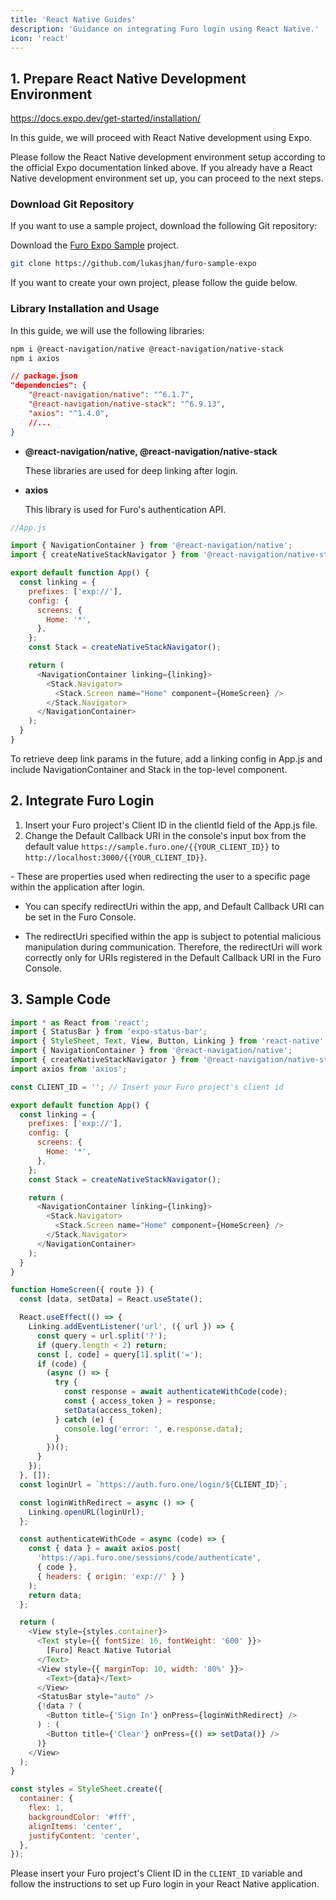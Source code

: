 ```yaml
---
title: 'React Native Guides'
description: 'Guidance on integrating Furo login using React Native.'
icon: 'react'
---
```


## 1. Prepare React Native Development Environment

https://docs.expo.dev/get-started/installation/

In this guide, we will proceed with React Native development using Expo.

Please follow the React Native development environment setup according to the official Expo documentation linked above. If you already have a React Native development environment set up, you can proceed to the next steps.

### Download Git Repository

If you want to use a sample project, download the following Git repository:

Download the [Furo Expo Sample](https://github.com/lukasjhan/furo-sample-expo) project.

```bash
git clone https://github.com/lukasjhan/furo-sample-expo
```

If you want to create your own project, please follow the guide below.

### Library Installation and Usage

In this guide, we will use the following libraries:

```bash
npm i @react-navigation/native @react-navigation/native-stack
npm i axios
```

```json
// package.json
"dependencies": {
    "@react-navigation/native": "^6.1.7",
    "@react-navigation/native-stack": "^6.9.13",
    "axios": "^1.4.0",
    //...
}
```

- **@react-navigation/native, @react-navigation/native-stack**

  These libraries are used for deep linking after login.

- **axios**

  This library is used for Furo's authentication API.

```js
//App.js

import { NavigationContainer } from '@react-navigation/native';
import { createNativeStackNavigator } from '@react-navigation/native-stack';

export default function App() {
  const linking = {
    prefixes: ['exp://'],
    config: {
      screens: {
        Home: '*',
      },
    };
    const Stack = createNativeStackNavigator();

    return (
      <NavigationContainer linking={linking}>
        <Stack.Navigator>
          <Stack.Screen name="Home" component={HomeScreen} />
        </Stack.Navigator>
      </NavigationContainer>
    );
  }
}
```

To retrieve deep link params in the future, add a linking config in App.js and include NavigationContainer and Stack in the top-level component.

## 2. Integrate Furo Login

1. Insert your Furo project's Client ID in the clientId field of the App.js file.
2. Change the Default Callback URI in the console's input box from the default value `https://sample.furo.one/{{YOUR_CLIENT_ID}}` to `http://localhost:3000/{{YOUR_CLIENT_ID}}`.

<Accordion title="redirectUri and callbackUri">
- These are properties used when redirecting the user to a specific page within the application after login.

- You can specify redirectUri within the app, and Default Callback URI can be set in the Furo Console.

- The redirectUri specified within the app is subject to potential malicious manipulation during communication. Therefore, the redirectUri will work correctly only for URIs registered in the Default Callback URI in the Furo Console.

</Accordion>

## 3. Sample Code

```js
import * as React from 'react';
import { StatusBar } from 'expo-status-bar';
import { StyleSheet, Text, View, Button, Linking } from 'react-native';
import { NavigationContainer } from '@react-navigation/native';
import { createNativeStackNavigator } from '@react-navigation/native-stack';
import axios from 'axios';

const CLIENT_ID = ''; // Insert your Furo project's client id

export default function App() {
  const linking = {
    prefixes: ['exp://'],
    config: {
      screens: {
        Home: '*',
      },
    };
    const Stack = createNativeStackNavigator();

    return (
      <NavigationContainer linking={linking}>
        <Stack.Navigator>
          <Stack.Screen name="Home" component={HomeScreen} />
        </Stack.Navigator>
      </NavigationContainer>
    );
  }
}

function HomeScreen({ route }) {
  const [data, setData] = React.useState();

  React.useEffect(() => {
    Linking.addEventListener('url', ({ url }) => {
      const query = url.split('?');
      if (query.length < 2) return;
      const [, code] = query[1].split('=');
      if (code) {
        (async () => {
          try {
            const response = await authenticateWithCode(code);
            const { access_token } = response;
            setData(access_token);
          } catch (e) {
            console.log('error: ', e.response.data);
          }
        })();
      }
    });
  }, []);
  const loginUrl = `https://auth.furo.one/login/${CLIENT_ID}`;

  const loginWithRedirect = async () => {
    Linking.openURL(loginUrl);
  };

  const authenticateWithCode = async (code) => {
    const { data } = await axios.post(
      'https://api.furo.one/sessions/code/authenticate',
      { code },
      { headers: { origin: 'exp://' } }
    );
    return data;
  };

  return (
    <View style={styles.container}>
      <Text style={{ fontSize: 16, fontWeight: '600' }}>
        [Furo] React Native Tutorial
      </Text>
      <View style={{ marginTop: 10, width: '80%' }}>
        <Text>{data}</Text>
      </View>
      <StatusBar style="auto" />
      {!data ? (
        <Button title={'Sign In'} onPress={loginWithRedirect} />
      ) : (
        <Button title={'Clear'} onPress={() => setData()} />
      )}
    </View>
  );
}

const styles = StyleSheet.create({
  container: {
    flex: 1,
    backgroundColor: '#fff',
    alignItems: 'center',
    justifyContent: 'center',
  },
});
```

Please insert your Furo project's Client ID in the `CLIENT_ID` variable and follow the instructions to set up Furo login in your React Native application.
